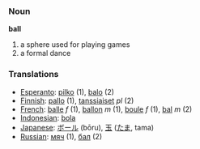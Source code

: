 === Noun ===

'''ball'''

# a sphere used for playing games
# a formal dance

=== Translations ===
*[[Esperanto]]: [[pilko]] (1), [[balo]] (2)
*[[Finnish]]: [[pallo]] (1), [[tanssiaiset]] ''pl'' (2)
*[[French]]: [[balle]] ''f'' (1), [[ballon]] ''m'' (1), [[boule]] ''f'' (1), [[bal]] ''m'' (2)
*[[Indonesian]]: [[bola]]
*[[Japanese]]: [[ボール]] (bōru), [[玉]] ([[たま]], tama)
*[[Russian]]: [[мяч]] (1), [[бал]] (2)